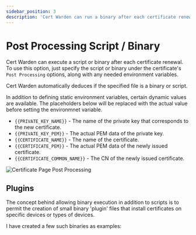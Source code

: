 ```yaml
---
sidebar_position: 3
description: 'Cert Warden can run a binary after each certificate renewal.'
---
```


# Post Processing Script / Binary

Cert Warden can execute a script or binary after each certificate renewal. To
use this option, just specify the script or binary under the certificate's
`Post Processing` options, along with any needed environment variables.

Cert Warden automatically deduces if the specified file is a binary or script.

In addition to defining static environment variables, certain dynamic 
values are available. The placeholders below will be replaced with the 
actual value before setting the environmnet variable.

- `{{PRIVATE_KEY_NAME}}` - The name of the private key that corresponds to the new certificate.
- `{{PRIVATE_KEY_PEM}}` - The actual PEM data of the private key.
- `{{CERTIFICATE_NAME}}` - The name of the certificate.
- `{{CERTIFICATE_PEM}}` - The actual PEM data of the newly issued certificate.
- `{{CERTIFICATE_COMMON_NAME}}` - The CN of the newly issued certificate.

![Certificate Page Post Processing](/img/screenshots/cert_post_process.png)

## Plugins

The concept behind allowing binary execution in addition to scripts is to permit 
the creation of small binary 'plugin' files that install certificates on specific 
devices or types of devices.

I have created a few such binaries as examples:


<DocCardList />
